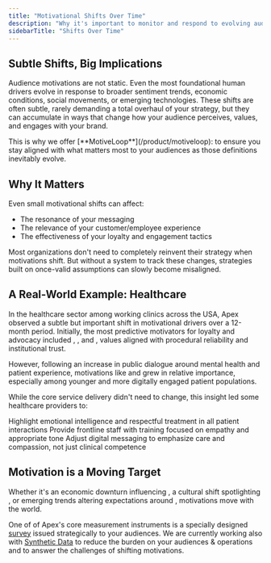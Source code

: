 ```yaml
---
title: "Motivational Shifts Over Time"
description: "Why it's important to monitor and respond to evolving audience motivations"
sidebarTitle: "Shifts Over Time"
---
```



## Subtle Shifts, Big Implications

Audience motivations are not static. Even the most foundational human drivers evolve in response to broader sentiment trends, economic conditions, social movements, or emerging technologies. These shifts are often subtle, rarely demanding a total overhaul of your strategy, but they can accumulate in ways that change how your audience perceives, values, and engages with your brand.

<Note>
This is why we offer [**MotiveLoop**](/product/motiveloop): to ensure you stay aligned with what matters most to your audiences as those definitions inevitably evolve.
</Note>

## Why It Matters

Even small motivational shifts can affect:

- The resonance of your messaging
- The relevance of your customer/employee experience
- The effectiveness of your loyalty and engagement tactics

Most organizations don't need to completely reinvent their strategy when motivations shift. But without a system to track these changes, strategies built on once-valid assumptions can slowly become misaligned.

## A Real-World Example: Healthcare

In the healthcare sector among working clinics across the USA, Apex observed a subtle but important shift in motivational drivers over a 12-month period. Initially, the most predictive motivators for loyalty and advocacy included <Motivator name="dependable" />, <Motivator name="predictable" />, and <Motivator name="authentic" />, values aligned with procedural reliability and institutional trust.

However, following an increase in public dialogue around mental health and patient experience, motivations like <Motivator name="empathetic" /> and <Motivator name="respectful" /> grew in relative importance, especially among younger and more digitally engaged patient populations.

While the core service delivery didn't need to change, this insight led some healthcare providers to:

<Steps>
  <Step title="Reframe Communications">
    Highlight emotional intelligence and respectful treatment in all patient interactions
  </Step>

  <Step title="Train Staff">
    Provide frontline staff with training focused on empathy and appropriate tone
  </Step>

  <Step title="Update Digital Presence">
    Adjust digital messaging to emphasize care and compassion, not just clinical competence
  </Step>
</Steps>

## Motivation is a Moving Target

Whether it's an economic downturn influencing <Motivator name="affordable" />, a cultural shift spotlighting <Motivator name="principled" />, or emerging trends altering expectations around <Motivator name="responsive" />, motivations move with the world.

One of of Apex's core measurement instruments is a specially designed [survey](/motivations/measurement) issued strategically to your audiences. We are currently working also with [Synthetic Data](/methodology/synthetic_data) to reduce the burden on your audiences & operations and to answer the challenges of shifting motivations.